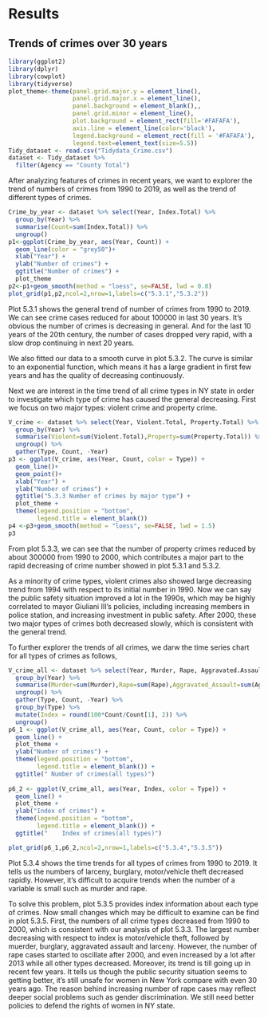 # Results

## Trends of crimes over 30 years

```r
library(ggplot2)
library(dplyr)
library(cowplot)
library(tidyverse)
plot_theme<-theme(panel.grid.major.y = element_line(),
                  panel.grid.major.x = element_line(),
                  panel.background = element_blank(),,
                  panel.grid.minor = element_line(),
                  plot.background = element_rect(fill='#FAFAFA'),
                  axis.line = element_line(color='black'),
                  legend.background = element_rect(fill = '#FAFAFA'),
                  legend.text=element_text(size=5.5))
Tidy_dataset <- read.csv("Tidydata_Crime.csv")
dataset <- Tidy_dataset %>%
  filter(Agency == "County Total")
```

After analyzing features of crimes in recent years, we want to explorer the trend of numbers of crimes from 1990 to 2019, as well as the trend of different types of crimes.

```r
Crime_by_year <- dataset %>% select(Year, Index.Total) %>%
  group_by(Year) %>%
  summarise(Count=sum(Index.Total)) %>%
  ungroup()
p1<-ggplot(Crime_by_year, aes(Year, Count)) +
  geom_line(color = "grey50")+ 
  xlab("Year") +
  ylab("Number of crimes") +
  ggtitle("Number of crimes") +
  plot_theme 
p2<-p1+geom_smooth(method = "loess", se=FALSE, lwd = 0.8)
plot_grid(p1,p2,ncol=2,nrow=1,labels=c("5.3.1","5.3.2"))
```



Plot 5.3.1 shows the general trend of number of crimes from 1990 to 2019. We can see crime cases reduced for about 100000 in last 30 years. It's obvious the number of crimes is decreasing in general. And for the last 10 years of the 20th century, the number of cases dropped very rapid, with a slow drop continuing in next 20 years. 

We also fitted our data to a smooth curve in plot 5.3.2. The curve is similar to an exponential function, which means it has a large gradient in first few years and has the quality of decreasing continuously.

Next we are interest in the time trend of all crime types in NY state in order to investigate which type of crime has caused the general decreasing. First we focus on two major types: violent crime and property crime.

```r
V_crime <- dataset %>% select(Year, Violent.Total, Property.Total) %>%
  group_by(Year) %>%
  summarise(Violent=sum(Violent.Total),Property=sum(Property.Total)) %>%
  ungroup() %>%
  gather(Type, Count, -Year)
p3 <- ggplot(V_crime, aes(Year, Count, color = Type)) +
  geom_line()+
  geom_point()+
  xlab("Year") +
  ylab("Number of crimes") +
  ggtitle("5.3.3 Number of crimes by major type") +
  plot_theme +
  theme(legend.position = "bottom",
        legend.title = element_blank())
p4 <-p3+geom_smooth(method = "loess", se=FALSE, lwd = 1.5)
p3
```

From plot 5.3.3, we can see that the number of property crimes reduced by about 300000 from 1990 to 2000, which contributes a major part to the rapid decreasing of crime number showed in plot 5.3.1 and 5.3.2. 

As a minority of crime types, violent crimes also showed large decreasing trend from 1994 with respect to its initial number in 1990. Now we can say the public safety situation improved a lot in the 1990s, which may be highly correlated to mayor Giuliani III's policies, including increasing members in police station, and increasing investment in public safety. After 2000, these two major types of crimes both decreased slowly, which is consistent with the general trend.

To further explorer the trends of all crimes, we darw the time series chart for all types of crimes as follows,

```r
V_crime_all <- dataset %>% select(Year, Murder, Rape, Aggravated.Assault, Burglary, Larceny, Motor.Vehicle.Theft) %>%
  group_by(Year) %>%
  summarise(Murder=sum(Murder),Rape=sum(Rape),Aggravated_Assault=sum(Aggravated.Assault),Burglary=sum(Burglary),Larceny=sum(Larceny),Motor_Vehicle_Theft=sum(Motor.Vehicle.Theft)) %>%
  ungroup() %>%
  gather(Type, Count, -Year) %>%
  group_by(Type) %>%
  mutate(Index = round(100*Count/Count[1], 2)) %>%
  ungroup()
p6_1 <- ggplot(V_crime_all, aes(Year, Count, color = Type)) +
  geom_line() +
  plot_theme +
  ylab("Number of crimes") +
  theme(legend.position = "bottom",
        legend.title = element_blank()) +
  ggtitle(" Number of crimes(all types)")
  
p6_2 <- ggplot(V_crime_all, aes(Year, Index, color = Type)) +
  geom_line() +
  plot_theme +
  ylab("Index of crimes") +
  theme(legend.position = "bottom",
        legend.title = element_blank()) +
  ggtitle("    Index of crimes(all types)")

plot_grid(p6_1,p6_2,ncol=2,nrow=1,labels=c("5.3.4","5.3.5"))
```

Plot 5.3.4 shows the time trends for all types of crimes from 1990 to 2019. It tells us the numbers of larceny, burglary, motor/vehicle theft decreased rapidly. However, it's difficult to acquire trends when the number of a variable is small such as murder and rape.

To solve this problem, plot 5.3.5 provides index information about each type of crimes. Now small changes which may be difficult to examine can be find in plot 5.3.5. First, the numbers of all crime types decreased from 1990 to 2000, which is consistent with our analysis of plot 5.3.3. The largest number decreasing with respect to index is motor/vehicle theft, followed by muerder, burglary, aggravated assault and larceny. However, the number of rape cases started to oscillate after 2000, and even increased by a lot after 2013 while all other types decreased. Moreover, its trend is till going up in recent few years. It tells us though the public security situation seems to getting better, it's still unsafe for women in New York compare with even 30 years ago. The reason behind increasing number of rape cases may reflect deeper social problems such as gender discrimination. We still need better policies to defend the rights of women in NY state.